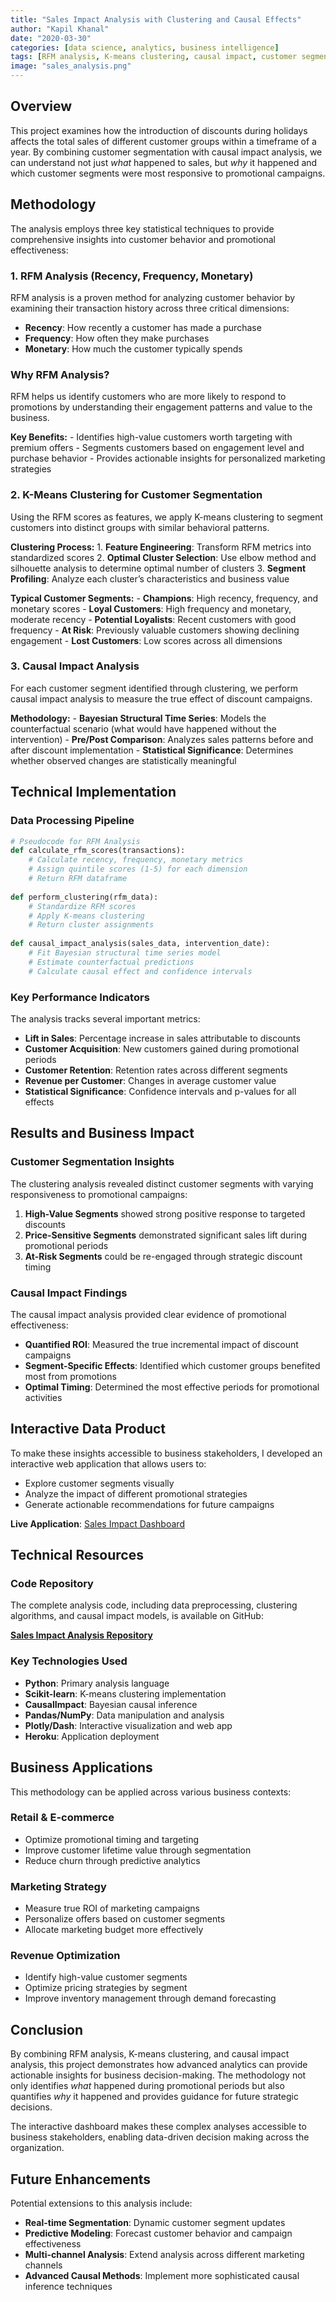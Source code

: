 ```yaml
---
title: "Sales Impact Analysis with Clustering and Causal Effects"
author: "Kapil Khanal"
date: "2020-03-30"
categories: [data science, analytics, business intelligence]
tags: [RFM analysis, K-means clustering, causal impact, customer segmentation, sales analytics]
image: "sales_analysis.png"
---
```


## Overview

This project examines how the introduction of discounts during holidays affects the total sales of different customer groups within a timeframe of a year. By combining customer segmentation with causal impact analysis, we can understand not just *what* happened to sales, but *why* it happened and which customer segments were most responsive to promotional campaigns.

## Methodology

The analysis employs three key statistical techniques to provide comprehensive insights into customer behavior and promotional effectiveness:

### 1. RFM Analysis (Recency, Frequency, Monetary)

RFM analysis is a proven method for analyzing customer behavior by examining their transaction history across three critical dimensions:

- **Recency**: How recently a customer has made a purchase
- **Frequency**: How often they make purchases  
- **Monetary**: How much the customer typically spends

::: {.callout-note}
### Why RFM Analysis?
RFM helps us identify customers who are more likely to respond to promotions by understanding their engagement patterns and value to the business.
:::

**Key Benefits:**
- Identifies high-value customers worth targeting with premium offers
- Segments customers based on engagement level and purchase behavior
- Provides actionable insights for personalized marketing strategies

### 2. K-Means Clustering for Customer Segmentation

Using the RFM scores as features, we apply K-means clustering to segment customers into distinct groups with similar behavioral patterns.

**Clustering Process:**
1. **Feature Engineering**: Transform RFM metrics into standardized scores
2. **Optimal Cluster Selection**: Use elbow method and silhouette analysis to determine optimal number of clusters
3. **Segment Profiling**: Analyze each cluster's characteristics and business value

**Typical Customer Segments:**
- **Champions**: High recency, frequency, and monetary scores
- **Loyal Customers**: High frequency and monetary, moderate recency
- **Potential Loyalists**: Recent customers with good frequency
- **At Risk**: Previously valuable customers showing declining engagement
- **Lost Customers**: Low scores across all dimensions

### 3. Causal Impact Analysis

For each customer segment identified through clustering, we perform causal impact analysis to measure the true effect of discount campaigns.

**Methodology:**
- **Bayesian Structural Time Series**: Models the counterfactual scenario (what would have happened without the intervention)
- **Pre/Post Comparison**: Analyzes sales patterns before and after discount implementation
- **Statistical Significance**: Determines whether observed changes are statistically meaningful

## Technical Implementation

### Data Processing Pipeline

```python
# Pseudocode for RFM Analysis
def calculate_rfm_scores(transactions):
    # Calculate recency, frequency, monetary metrics
    # Assign quintile scores (1-5) for each dimension
    # Return RFM dataframe
    
def perform_clustering(rfm_data):
    # Standardize RFM scores
    # Apply K-means clustering
    # Return cluster assignments
    
def causal_impact_analysis(sales_data, intervention_date):
    # Fit Bayesian structural time series model
    # Estimate counterfactual predictions
    # Calculate causal effect and confidence intervals
```

### Key Performance Indicators

The analysis tracks several important metrics:

- **Lift in Sales**: Percentage increase in sales attributable to discounts
- **Customer Acquisition**: New customers gained during promotional periods  
- **Customer Retention**: Retention rates across different segments
- **Revenue per Customer**: Changes in average customer value
- **Statistical Significance**: Confidence intervals and p-values for all effects

## Results and Business Impact

### Customer Segmentation Insights

The clustering analysis revealed distinct customer segments with varying responsiveness to promotional campaigns:

1. **High-Value Segments** showed strong positive response to targeted discounts
2. **Price-Sensitive Segments** demonstrated significant sales lift during promotional periods
3. **At-Risk Segments** could be re-engaged through strategic discount timing

### Causal Impact Findings

The causal impact analysis provided clear evidence of promotional effectiveness:

- **Quantified ROI**: Measured the true incremental impact of discount campaigns
- **Segment-Specific Effects**: Identified which customer groups benefited most from promotions
- **Optimal Timing**: Determined the most effective periods for promotional activities

## Interactive Data Product

To make these insights accessible to business stakeholders, I developed an interactive web application that allows users to:

- Explore customer segments visually
- Analyze the impact of different promotional strategies
- Generate actionable recommendations for future campaigns

**Live Application**: [Sales Impact Dashboard](https://salesimpact.herokuapp.com/)

## Technical Resources

### Code Repository
The complete analysis code, including data preprocessing, clustering algorithms, and causal impact models, is available on GitHub:

[**Sales Impact Analysis Repository**](https://github.com/KapilKhanal/Sales_Impact)

### Key Technologies Used
- **Python**: Primary analysis language
- **Scikit-learn**: K-means clustering implementation
- **CausalImpact**: Bayesian causal inference
- **Pandas/NumPy**: Data manipulation and analysis
- **Plotly/Dash**: Interactive visualization and web app
- **Heroku**: Application deployment

## Business Applications

This methodology can be applied across various business contexts:

### Retail & E-commerce
- Optimize promotional timing and targeting
- Improve customer lifetime value through segmentation
- Reduce churn through predictive analytics

### Marketing Strategy
- Measure true ROI of marketing campaigns
- Personalize offers based on customer segments
- Allocate marketing budget more effectively

### Revenue Optimization
- Identify high-value customer segments
- Optimize pricing strategies by segment
- Improve inventory management through demand forecasting

## Conclusion

By combining RFM analysis, K-means clustering, and causal impact analysis, this project demonstrates how advanced analytics can provide actionable insights for business decision-making. The methodology not only identifies *what* happened during promotional periods but also quantifies *why* it happened and provides guidance for future strategic decisions.

The interactive dashboard makes these complex analyses accessible to business stakeholders, enabling data-driven decision making across the organization.

## Future Enhancements

Potential extensions to this analysis include:

- **Real-time Segmentation**: Dynamic customer segment updates
- **Predictive Modeling**: Forecast customer behavior and campaign effectiveness
- **Multi-channel Analysis**: Extend analysis across different marketing channels
- **Advanced Causal Methods**: Implement more sophisticated causal inference techniques
